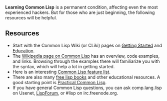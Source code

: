 '''Learning Common Lisp''' is a permanent condition, affecting even the most experienced hackers. But for those who are just beginning, the following resources will be helpful.

== Resources ==

* Start with the Common Lisp Wiki (or CLiki) pages on [http://www.cliki.net/Getting%20Started Getting Started] and [http://www.cliki.net/Education Education].
* The [http://en.wikipedia.org/wiki/Common_Lisp Wikipedia page on Common Lisp] has an overview, code examples, and links. Browsing through the examples there will familiarize you with the syntax, which will help a lot in getting started.
* Here is an interesting [http://abhishek.geek.nz/docs/features-of-common-lisp/ Common Lisp feature list].
* There are also many [http://www.lispmachine.net/ free lisp books] and other educational resources. A good starting point is [http://www.gigamonkeys.com/book/ Practical Common Lisp].
* If you have general Common Lisp questions, you can ask comp.lang.lisp on Usenet, [http://lispforum.com LispForum], or #lisp on irc.freenode.org.